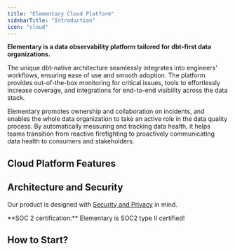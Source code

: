 ```yaml
---
title: "Elementary Cloud Platform"
sidebarTitle: "Introduction"
icon: "cloud"
---
```


**Elementary is a data observability platform tailored for dbt-first data organizations.**

The unique dbt-native architecture seamlessly integrates into engineers' workflows, ensuring ease of use and smooth adoption.
The platform provides out-of-the-box monitoring for critical issues, tools to effortlessly increase coverage, and integrations for end-to-end visibility across the data stack.

Elementary promotes ownership and collaboration on incidents, and enables the whole data organization to take an active role in the data quality process.
By automatically measuring and tracking data health, it helps teams transition from reactive firefighting to proactively communicating data health to consumers and stakeholders.

<Card title="When do I need a data observability platform? " href="/resources/business-case-data-observability-platform" />

## Cloud Platform Features

<Snippet file="cloud/features.mdx" />

## Architecture and Security

<Snippet file="cloud/how-it-works.mdx" />

Our product is designed with [Security and Privacy](/cloud/general/security-and-privacy) in mind.

<Check>
  **SOC 2 certification:** Elementary is SOC2 type II certified!
</Check>

## How to Start?

<Card title="Quick start" href="/quickstart" />

<Card title="Book a call with our team" href="https://meetings-eu1.hubspot.com/joost-boonzajer-flaes/intro-call-docs" />